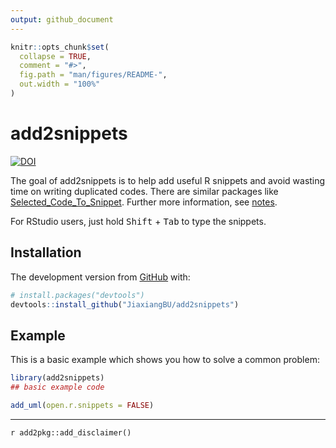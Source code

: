 ```yaml
---
output: github_document
---
```


<!-- README.md is generated from README.Rmd. Please edit that file -->

```r
knitr::opts_chunk$set(
  collapse = TRUE,
  comment = "#>",
  fig.path = "man/figures/README-",
  out.width = "100%"
)
```
# add2snippets

<!-- badges: start -->
[![DOI](https://zenodo.org/badge/199655626.svg)](https://zenodo.org/badge/latestdoi/199655626)
<!-- badges: end -->

The goal of add2snippets is to help add useful R snippets and avoid wasting time on writing duplicated codes. There are similar packages like [Selected_Code_To_Snippet](https://github.com/Timag/Selected_Code_To_Snippet). Further more information, see
[notes](https://jiaxiangbu.github.io/learn_rstudioapi/analysis/rstudio-and-api-learning-notes.html#snippets).

For RStudio users, just hold <kbd>Shift</kbd> + <kbd>Tab</kbd> to type the snippets.

## Installation

The development version from [GitHub](https://github.com/) with:

``` r
# install.packages("devtools")
devtools::install_github("JiaxiangBU/add2snippets")
```


## Example

This is a basic example which shows you how to solve a common problem:

```r
library(add2snippets)
## basic example code
```

```r
add_uml(open.r.snippets = FALSE)
```

***

`r add2pkg::add_disclaimer()`
